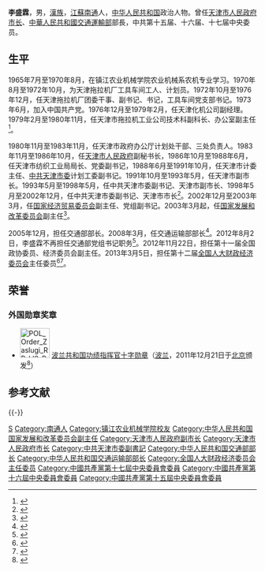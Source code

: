 {{Infobox_officeholder
| name           =  李盛霖
| image name     = <!-- 圖片（只填写文件名，不須加上連結，限自由版權圖片） --> 
| image width    = <!-- 圖片寬度（不須加“px”） --> 
| now = [[全国人民代表大会财政经济委员会|全国人民代表大会财政经济委员会]]主任委员
| term_start = 2013年3月5日 
| now2 = [[中国人民政治协商会议全国委员会经济委员会|中国人民政治协商会议全国委员会经济委员会]]副主任
| term_start2 = 2012年11月22日 
| now3 = [[中华人民共和国交通运输部|中华人民共和国交通运输部]]部长
| term_start3 = 2005年12月29日
| term_end3 = 2012年8月31日
| sex            = 男
| different name = <!-- 别名 --> 
| party          = {{CPC}}
| nationality    = {{PRC}}
| native place   = [[江苏省|江苏省]]
| date of birth  = {{Birth year and age|1946|11}}
| place of birth = {{ROC-1928|江苏省}}[[南通县|南通县]]
| date of death  = <!-- 逝世日期 --> 
| place of death = <!-- 逝世地點 --> 
| spouse         = <!-- 配偶姓名 --> 
| relatives      = <!-- 親屬姓名 --> 
| children       = <!-- 子女姓名 --> 
| profession     =  
| religion       = [[共产主义|共产主义]]
| signature      = Li Shenglin Signature.png
| sig width      = 200
| website        = [http://politics.people.com.cn/GB/shizheng/252/9667/9683/3987669.html 李盛霖简历]
| educate        = 鎮江農業機械學院
| past           = 
| work           = <!-- 作品著作 --> 
}}

'''李盛霖'''{{BD|1946年|11月13日||catIdx=L}}，男，[[漢族|漢族]]，[[江苏省|江蘇]][[南通市|南通]]人，[[中华人民共和国|中华人民共和国]]政治人物。曾任[[天津市人民政府|天津市人民政府]][[天津市市长列表|市长]]、[[中華人民共和國交通運輸部|中華人民共和國交通運輸部]]部長，中共第十五届、十六届、十七届中央委员。

== 生平 ==
1965年7月至1970年8月，在镇江农业机械学院农业机械系农机专业学习。1970年8月至1972年10月，为天津拖拉机厂工具车间工人、计划员。1972年10月至1976年12月，任天津拖拉机厂团委干事、副书记、书记，工具车间党支部书记。1973年6月，加入中国共产党。1976年12月至1979年2月，任天津化机公司副经理。1979年2月至1980年11月，任天津市拖拉机工业公司技术科副科长、办公室副主任<ref>{{Cite book|title=中华人民共和国政府机构五十年|author=国家行政学院编著|publisher=党建读物出版社|year=2000年6月|isbn=7-80098-406-0|location=北京|pages=238}}</ref>。

1980年11月至1983年11月，任天津市政府办公厅计划处干部、三处负责人。1983年11月至1986年10月，任[[天津市人民政府|天津市人民政府]]副秘书长，1986年10月至1988年6月，任天津市纺织工业局局长、党委副书记，1988年6月至1991年10月，任天津市计委主任、[[中共天津市委|中共天津市委]]计划工委副书记。1991年10月至1993年5月，任天津市副市长。1993年5月至1998年5月，任中共天津市委副书记、天津市副市长、1998年5月至2002年12月，任中共天津市委副书记、天津市市长<ref>{{Cite book|title=中华人民共和国年鉴 1999 总第19期 下|author=中华人民共和国年鉴编辑部编辑|publisher=中华人民共和国年鉴社|year=2000|isbn=9771000964999|location=|pages=1459}}</ref>。2002年12月至2003年3月，任[[国家经济贸易委员会|国家经济贸易委员会]]副主任、党组副书记。2003年3月起，任[[国家发展和改革委员会|国家发展和改革委员会]]副主任<ref>{{Cite book|title=中国共产党历届中央委员大辞典 1921-2003|author=中共中央组织部，中共中央党史研究室编|publisher=中共党史出版社|year=2004年11月|isbn=7-80136-946-7|location=北京|pages=358}}</ref>。

2005年12月，担任交通部部长。2008年3月，任交通运输部部长<ref>{{Cite web|url=http://news.sina.com.cn/c/2012-08-31/122525075824.shtml|title=杨传堂被任命为交通运输部部长|accessdate=2017-07-22|work=新浪新闻|archive-date=2020-03-30|archive-url=https://web.archive.org/web/20200330232555/http://news.sina.com.cn/c/2012-08-31/122525075824.shtml|dead-url=no}}</ref>。2012年8月2日，李盛霖不再担任交通部党组书记职务<ref>{{cite web |url = http://news.163.com/12/0802/14/87TLAC2R00014AED.html |title = 杨传堂担任交通部党组书记李盛霖不再担任 |accessdate = 2012-08-31 |archive-url = https://web.archive.org/web/20160305031916/http://news.163.com/12/0802/14/87TLAC2R00014AED.html |archive-date = 2016-03-05 |dead-url = yes }}</ref>。2012年11月22日，担任第十一届全国政协委员、经济委员会副主任。2013年3月5日，担任第十二届[[全国人大财政经济委员会|全国人大财政经济委员会]]主任委员<ref>{{Cite web|url=http://news.163.com/17/0425/11/CIS6QMPA00018AOQ.html|title=全国人大财经委主任李盛霖会见泰国国家立法议会代表团|accessdate=2017-07-22|work=网易新闻|archive-date=2019-05-19|archive-url=https://web.archive.org/web/20190519222630/http://news.163.com/17/0425/11/CIS6QMPA00018AOQ.html|dead-url=yes}}</ref><ref>{{Cite web|url=http://renshi.people.com.cn/n/2013/0305/c139617-20685228.html|title=十二届全国人大财政经济委员会主任委员、副主任委员、委员名单|accessdate=2017-07-22|author=103445|work=人民网|archive-date=2019-05-20|archive-url=https://web.archive.org/web/20190520123122/http://renshi.people.com.cn/n/2013/0305/c139617-20685228.html|dead-url=no}}</ref>。

==荣誉==
===外国勋章奖章===
* [[File:POL_Order_Zaslugi_RP_kl3_BAR.svg|60px]] [[波兰共和国功绩勋章|波兰共和国功绩指挥官十字勋章]]（[[波兰|波兰]]，2011年12月21日于[[北京|北京]]颁发<ref>{{cite web |url=http://www.gov.cn/gzdt/2011-12/22/content_2026734.htm |title=波兰总统在京为李盛霖颁发指挥官十字功勋勋章 |publisher=交通运输部 |date=2011-12-22 |accessdate=2022-01-27 |archive-date=2022-01-27 |archive-url=https://web.archive.org/web/20220127025938/http://www.gov.cn/gzdt/2011-12/22/content_2026734.htm |dead-url=no }}</ref>）

== 参考文献 ==
{{Reflist}}

{{-}}
{{start box}}
{{s-par|prc-npc}}
{{s-before|[[石秀诗|石秀诗]]}}
{{s-title|[[全国人民代表大会财政经济委员会|全国人民代表大会财政经济委员会]]主任委员|[[第十二届全国人民代表大会|第十二届全国人民代表大会]]<br />2013年3月－2018年3月}}
{{s-after|[[徐绍史|徐绍史]]}}
{{s-gov|prc}}
{{s-before|[[张春贤|张春贤]]}}
{{s-title|[[中华人民共和国交通部|中华人民共和国交通部]]部長|2005年12月－2008年3月}}
{{s-none|机构改制}}
{{s-new}}
{{s-title|[[中华人民共和国交通运输部|中华人民共和国交通运输部]]部長|2008年3月－2012年8月}}
{{s-after|[[杨传堂|杨传堂]]}}
{{s-before|[[张立昌|张立昌]]}}
{{s-title|[[天津市人民政府|天津市人民政府]][[天津市市长列表|市長]]|1998年5月－2002年12月}}
{{s-after|[[戴相龙|戴相龙]]}}
{{end box}}

{{中华人民共和国交通运输部部长}}
{{国务院/11|部门首长}}
{{国务院/10|部门首长}}
{{中华人民共和国天津市正职领导人|nocat}}
{{天津市市长}}

{{Authority control}}
{{DEFAULTSORT:Li李}}
[[Category:李姓|S]]
[[Category:南通人|Category:南通人]]
[[Category:镇江农业机械学院校友|Category:镇江农业机械学院校友]]
[[Category:中华人民共和国国家发展和改革委员会副主任|Category:中华人民共和国国家发展和改革委员会副主任]]
[[Category:天津市人民政府副市长|Category:天津市人民政府副市长]]
[[Category:天津市人民政府市长|Category:天津市人民政府市长]]
[[Category:中共天津市委副書記|Category:中共天津市委副書記]]
[[Category:中华人民共和国交通部部长|Category:中华人民共和国交通部部长]]
[[Category:中华人民共和国交通运输部部长|Category:中华人民共和国交通运输部部长]]
[[Category:全国人大财政经济委员会主任委员|Category:全国人大财政经济委员会主任委员]]
[[Category:中國共產黨第十七屆中央委員會委員|Category:中國共產黨第十七屆中央委員會委員]]
[[Category:中國共產黨第十六屆中央委員會委員|Category:中國共產黨第十六屆中央委員會委員]]
[[Category:中國共產黨第十五屆中央委員會委員|Category:中國共產黨第十五屆中央委員會委員]]